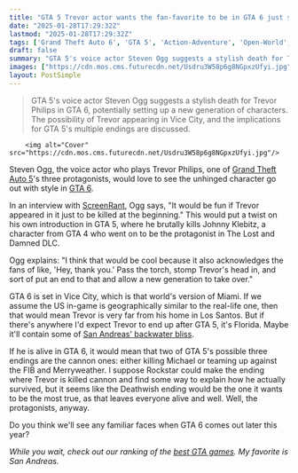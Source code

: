 ```yaml
---
title: "GTA 5 Trevor actor wants the fan-favorite to be in GTA 6 just so Rockstar can kill him off immediately"
date: "2025-01-28T17:29:32Z"
lastmod: "2025-01-28T17:29:32Z"
tags: ['Grand Theft Auto 6', 'GTA 5', 'Action-Adventure', 'Open-World', 'Rockstar Games', 'Video Game']
draft: false
summary: "GTA 5's voice actor Steven Ogg suggests a stylish death for Trevor Philips in GTA 6, potentially setting up a new generation of characters.  The possibility of Trevor appearing in Vice City, and the implications for GTA 5's multiple endings are discussed."
images: ["https://cdn.mos.cms.futurecdn.net/Usdru3W58p6g8NGpxzUfyi.jpg"]
layout: PostSimple
---
```

> GTA 5's voice actor Steven Ogg suggests a stylish death for Trevor Philips in GTA 6, potentially setting up a new generation of characters.  The possibility of Trevor appearing in Vice City, and the implications for GTA 5's multiple endings are discussed.


        <img alt="Cover" src="https://cdn.mos.cms.futurecdn.net/Usdru3W58p6g8NGpxzUfyi.jpg"/>
        
Steven Ogg, the voice actor who plays Trevor Philips, one of [<u>Grand Theft Auto 5</u>](https://www.gamesradar.com/gta-5-guide/)'s three protagonists, would love to see the unhinged character go out with style in [<u>GTA 6</u>](https://www.gamesradar.com/gta-6-guide/).

In an interview with [<u>ScreenRant</u>](https://screenrant.com/gta-6-trevor-steven-ogg-interview/), Ogg says, "It would be fun if Trevor appeared in it just to be killed at the beginning." This would put a twist on his own introduction in GTA 5, where he brutally kills Johnny Klebitz, a character from GTA 4 who went on to be the protagonist in The Lost and Damned DLC. 

Ogg explains: "I think that would be cool because it also acknowledges the fans of like, 'Hey, thank you.' Pass the torch, stomp Trevor's head in, and sort of put an end to that and allow a new generation to take over."

GTA 6 is set in Vice City, which is that world's version of Miami. If we assume the US in-game is geographically similar to the real-life one, then that would mean Trevor is very far from his home in Los Santos. But if there's anywhere I'd expect Trevor to end up after GTA 5, it's Florida. Maybe it'll contain some of [<u>San Andreas' backwater bliss</u>](https://www.gamesradar.com/games/grand-theft-auto/gta-6-map-should-be-more-like-san-andreas/).

If he is alive in GTA 6, it would mean that two of GTA 5's possible three endings are the cannon ones: either killing Michael or teaming up against the FIB and Merryweather. I suppose Rockstar could make the ending where Trevor is killed cannon and find some way to explain how he actually survived, but it seems like the Deathwish ending would be the one it wants to be the most true, as that leaves everyone alive and well. Well, the protagonists, anyway.

Do you think we'll see any familiar faces when GTA 6 comes out later this year?

*While you wait, check out our ranking of the *[<u><em>best GTA games</em></u>](https://www.gamesradar.com/best-gta-games/)*. My favorite is San Andreas.*
        